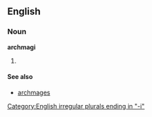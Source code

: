 ==English==
===Noun===
'''archmagi''' {{p}}

# {{plural of|[[archmage]]}}

====See also====
*[[archmages]]

[[Category:English irregular plurals ending in "-i"]]